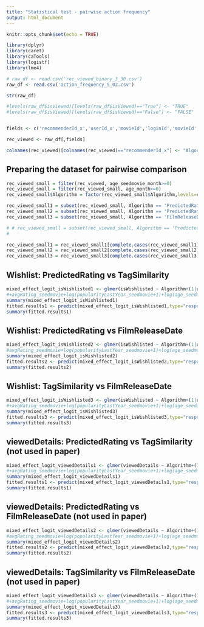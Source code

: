 ```yaml
---
title: "Statistical test - pairwise action frequency"
output: html_document
---
```


```r
knitr::opts_chunk$set(echo = TRUE)
```

```r
library(dplyr)
library(caret)
library(caTools)
library(logistf)
library(lme4)
```


```r
# raw_df <- read.csv('rec_viewed_binary_3_30.csv')
raw_df <- read.csv('action_frequency_5_02.csv')
```

```r
str(raw_df)
```

```r
#levels(raw_df$isViewed)[levels(raw_df$isViewed)=="True"] <- "TRUE"
#levels(raw_df$isViewed)[levels(raw_df$isViewed)=="False"] <- "FALSE"


fields <- c('recommenderId_x','userId_x','movieId','loginId','movieId','SeedMovie','sessionIds','avgRating','popularityLastYear','avgRating_seedmovie','popularityLastYear_seedmovie','age_month','age_seedmovie_month','isLiked','isDisliked','isWishlisted','viewedDetails')
```


```r
rec_viewed <- raw_df[,fields]
```


```r
colnames(rec_viewed)[colnames(rec_viewed)=="recommenderId_x"] <- "Algorithm"
```

## Preparing the dataset for pairwise comparison
```r
rec_viewed_small = filter(rec_viewed, age_seedmovie_month>=0)
rec_viewed_small = filter(rec_viewed_small, age_month>=0)
rec_viewed_small$Algorithm = factor(rec_viewed_small$Algorithm,levels=c("PredictedRating","TagSimilarity","FilmReleaseDate","ShuffledTopPicks"))

rec_viewed_small1 = subset(rec_viewed_small, Algorithm == 'PredictedRating' | Algorithm == 'TagSimilarity')
rec_viewed_small2 = subset(rec_viewed_small, Algorithm == 'PredictedRating' | Algorithm == 'FilmReleaseDate')
rec_viewed_small3 = subset(rec_viewed_small, Algorithm == 'FilmReleaseDate' | Algorithm == 'TagSimilarity')

# # rec_viewed_small = subset(rec_viewed_small, Algorithm == 'PredictedRating' | Algorithm == 'TagSimilarity')
#
```


```r
rec_viewed_small1 = rec_viewed_small1[complete.cases(rec_viewed_small1),]
rec_viewed_small2 = rec_viewed_small2[complete.cases(rec_viewed_small2),]
rec_viewed_small3 = rec_viewed_small3[complete.cases(rec_viewed_small3),]
```


## Wishlist: PredictedRating vs TagSimilarity
```r
mixed_effect_logit_isWishlisted1 <- glmer(isWishlisted ~ Algorithm+(1|userId_x), data = rec_viewed_small1, family = binomial(link = "logit"), control = glmerControl(optimizer = 'bobyqa', optCtrl = list(maxfun=100000)) )
#+avgRating_seedmovie+log(popularityLastYear_seedmovie+1)+log(age_seedmovie_month+1)
summary(mixed_effect_logit_isWishlisted1)
fitted.results1 <- predict(mixed_effect_logit_isWishlisted1,type="response")
summary(fitted.results1)
```
## Wishlist: PredictedRating vs FilmReleaseDate
```r
mixed_effect_logit_isWishlisted2 <- glmer(isWishlisted ~ Algorithm+(1|userId_x), data = rec_viewed_small2, family = binomial(link = "logit"), control = glmerControl(optimizer = 'bobyqa', optCtrl = list(maxfun=100000)) )
#avgRating_seedmovie+log(popularityLastYear_seedmovie+1)+log(age_seedmovie_month+1)
summary(mixed_effect_logit_isWishlisted2)
fitted.results2 <- predict(mixed_effect_logit_isWishlisted2,type="response")
summary(fitted.results2)
```
## Wishlist: TagSimilarity vs FilmReleaseDate
```r
mixed_effect_logit_isWishlisted3 <- glmer(isWishlisted ~ Algorithm+(1|userId_x), data = rec_viewed_small3, family = binomial(link = "logit"), control = glmerControl(optimizer = 'bobyqa', optCtrl = list(maxfun=100000)))
#+avgRating_seedmovie+log(popularityLastYear_seedmovie+1)+log(age_seedmovie_month+1)
summary(mixed_effect_logit_isWishlisted3)
fitted.results3 <- predict(mixed_effect_logit_isWishlisted3,type="response")
summary(fitted.results3)
```

## viewedDetails: PredictedRating vs TagSimilarity (not used in paper)
```r
mixed_effect_logit_viewedDetails1 <- glmer(viewedDetails ~ Algorithm+(1|userId_x), data = rec_viewed_small1, family = binomial(link = "logit"), control = glmerControl(optimizer = 'bobyqa', optCtrl = list(maxfun=100000)) )
#+avgRating_seedmovie+log(popularityLastYear_seedmovie+1)+log(age_seedmovie_month+1)
summary(mixed_effect_logit_viewedDetails1)
fitted.results1 <- predict(mixed_effect_logit_viewedDetails1,type="response")
summary(fitted.results1)
```
## viewedDetails: PredictedRating vs FilmReleaseDate (not used in paper)
```r
mixed_effect_logit_viewedDetails2 <- glmer(viewedDetails ~ Algorithm+(1|userId_x), data = rec_viewed_small2, family = binomial(link = "logit"), control = glmerControl(optimizer = 'bobyqa', optCtrl = list(maxfun=100000)) )
#avgRating_seedmovie+log(popularityLastYear_seedmovie+1)+log(age_seedmovie_month+1)
summary(mixed_effect_logit_viewedDetails2)
fitted.results2 <- predict(mixed_effect_logit_viewedDetails2,type="response")
summary(fitted.results2)
```
## viewedDetails: TagSimilarity vs FilmReleaseDate (not used in paper)
```r
mixed_effect_logit_viewedDetails3 <- glmer(viewedDetails ~ Algorithm+(1|userId_x), data = rec_viewed_small3, family = binomial(link = "logit"), control = glmerControl(optimizer = 'bobyqa', optCtrl = list(maxfun=100000)))
#+avgRating_seedmovie+log(popularityLastYear_seedmovie+1)+log(age_seedmovie_month+1)
summary(mixed_effect_logit_viewedDetails3)
fitted.results3 <- predict(mixed_effect_logit_viewedDetails3,type="response")
summary(fitted.results3)
```